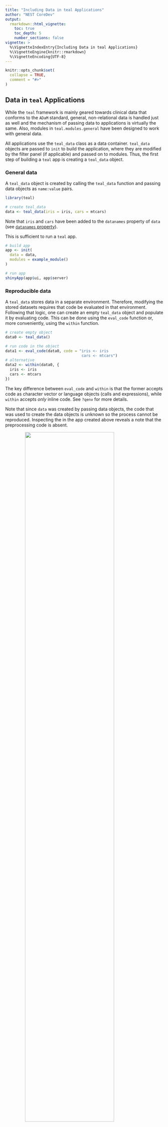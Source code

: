 ```yaml
---
title: "Including Data in teal Applications"
author: "NEST CoreDev"
output: 
  rmarkdown::html_vignette:
    toc: true
    toc_depth: 5
    number_sections: false
vignette: >
  %\VignetteIndexEntry{Including Data in teal Applications}
  %\VignetteEngine{knitr::rmarkdown}
  %\VignetteEncoding{UTF-8}
---
```


```r
knitr::opts_chunk$set(
  collapse = TRUE,
  comment = "#>"
)
```

## Data in `teal` Applications

While the `teal` framework is mainly geared towards clinical data that conforms to the `ADaM` standard, general, non-relational data is handled just as well and the mechanism of passing data to applications is virtually the same.
Also, modules in `teal.modules.general` have been designed to work with general data.

All applications use the `teal_data` class as a data container.
`teal_data` objects are passed to `init` to build the application, where they are modified by the filter panel (if applicable) and passed on to modules.
Thus, the first step of building a `teal` app is creating a `teal_data` object.

### General data

A `teal_data` object is created by calling the `teal_data` function and passing data objects as `name:value` pairs.

```r
library(teal)

# create teal_data
data <- teal_data(iris = iris, cars = mtcars)
```

Note that `iris` and `cars` have been added to the `datanames` property of `data` (see [`datanames` property](#datanames)).

This is sufficient to run a `teal` app.

```r
# build app
app <- init(
  data = data,
  modules = example_module()
)

# run app
shinyApp(app$ui, app$server)
```

### Reproducible data

A `teal_data` stores data in a separate environment.
Therefore, modifying the stored datasets requires that code be evaluated in that environment.
Following that logic, one can create an empty `teal_data` object and populate it by evaluating code.
This can be done using the `eval_code` function or, more conveniently, using the `within` function.

```r
# create empty object
data0 <- teal_data()

# run code in the object
data1 <- eval_code(data0, code = "iris <- iris
                                  cars <- mtcars")
# alternative
data2 <- within(data0, {
  iris <- iris
  cars <- mtcars
})
```

The key difference between `eval_code` and `within` is that the former accepts code as character vector or language objects (calls and expressions), while `within` accepts _only_ inline code.
See `?qenv` for more details.

Note that since `data` was created by passing data objects, the code that was used to create the data objects is unknown so the process cannot be reproduced.
Inspecting the in the app created above reveals a note that the preprocessing code is absent.

<img src="images/show_code_prepro_missing.png" style = "display: block; margin: auto; width: 75%"/>

The necessary code can be supplied to the `code` argument of the `teal_data` function.

```r
data_with_code <- teal_data(iris = iris, cars = mtcars,
                            code = "iris <- iris
                                    cars <- mtcars")
```

<img src="images/show_code_prepro_present.png" style = "display: block; margin: auto; width: 75%"/>

Keep in mind this code is not executed in the `teal_data`'s environment and so may not reproduce the environment.
Such an object is considered _unverified_ (see [`verified` property](#verified)).

If reproducibility is required, we recommend creating `teal_data` empty and evaluating code.

###### code from file

The ability to pass code as a character vector to `eval_code` opens the door to using code stored in a file.
```r
# not run
data_from_file <- teal_data()
data_from_file <- eval_code(data, readLines("<path_to_file>"))
```

### Creating data in-app

The one departure from passing a `teal_data` object to `init` is when the data does not exist in the environment where the app is run, _e.g._ when it has to be pulled from a remote source.
In those cases a `teal_data_module` must be used.
See [this vignette](data-as-shiny-module.html) for a detailed description.

<br>

## Clinical data

Currently `teal` supports two specialized data formats.

### `ADaM` data

The `ADaM` data model specifies relationships between `CDISC` datasets.
The `cdisc_data` function takes advantage of that fact to automatically set default joining keys (see [`join_keys` property](#join_keys)).
In the example below, two standard `CDISC` datasets (`ADSL` and `ADTTE`) are passed to `cdisc_data`.

```r
# create cdisc_data
data_cdisc <- cdisc_data(ADSL = teal.data::rADSL, ADTTE = teal.data::rADSL)

datanames(data_cdisc)
join_keys(data_cdisc)
```


```r
app <- init(
  data = data_cdisc,
  modules = example_module()
)
shinyApp(app$ui, app$server)
```

### `MultiAssayExperiment` data

The `MultiAssayExperiment` package offers a data structure for representing and analyzing multi-omics experiments: a biological analysis approach utilizing multiple types of observations, such as DNA mutations and abundance of RNA and proteins, in the same biological specimens.

The `MultiAssayExperiment` class is described in detail [here](https://www.bioconductor.org/packages/release/bioc/vignettes/MultiAssayExperiment/inst/doc/MultiAssayExperiment.html).

`MultiAssayExperiment` objects (MAEs) are placed in `teal_data` just like normal objects.

```r
library(MultiAssayExperiment)
utils::data(miniACC)

data_mae <- teal_data(MAE = miniACC)

app <- init(
  data = data_mae,
  modules = example_module()
)
shinyApp(app$ui, app$server)
```

Note that due to the unique structure of a MAE `teal` requires special considerations when building `teal` modules.
Therefore, we cannot guarantee that all modules will work properly with MAEs.
The package [`teal.modules.hermes`](https://insightsengineering.github.io/teal.modules.hermes/latest-tag/) has been developed specifically with MAE in mind and will be more reliable.

The filter panel supports MAEs out of the box.

<br>

## `teal_data` properties

##### `datanames`

The `datanames` property lists the objects stored in the `teal_data` that constitute datasets of interest.
Objects passed to `teal_data` become automatically listed in the `datanames` property of the resulting object.
Objects created in `teal_data` by evaluating code need not be data objects of interest and as such they are not automatically added to `datanames`.
Use the `datanames` function to modify the `datanames` property.

```r
data_with_objects <- teal_data(iris = iris, cars = mtcars)
data_with_code <- teal_data() %>%
  within({
    iris <- iris
    cars <- mtcars
    not_a_dataset <- "data source credits"
  })
datanames(data_with_objects)
datanames(data_with_code)
datanames(data_with_code) <- c("iris", "cars")
datanames(data_with_code)
```

All `teal` modules take a `datanames` argument that determines which datasets they are to have access to.
Only objects enumerated in the `datanames` property of the `teal_data` object can be used.

For a detailed explanation of `datanames`, see [this `teal.data` vignette](https://insightsengineering.github.io/teal.data/latest-tag/articles/teal-data.html).

[(back to General Data)](#general-data)

##### `join_keys`

Using relational data requires specifying joining keys for each pair of datasets.
Primary keys are unique row identifiers in individual datasets and thus should be specified for each dataset.
Foreign keys describe mapping of variables between datasets.
Joining keys are stored in the `join_keys` property, which can be set when creating a `teal_data` object, using the `join_keys` argument, or using the `join_keys` function.

```r
ds1 <- data.frame(
  id = seq(1, 10),
  group = rep(c("A", "B"), each = 5)
)
ds2 <- data.frame(
  group = c("A", "B"),
  condition = c("condition1", "condition2")
)
keys <- join_keys(
  join_key("DS1", keys = "id"),
  join_key("DS2", keys = "group"),
  join_key("DS1", "DS2", keys = c("group" = "group"))
)
data_relational1 <- teal_data(DS1 = ds1, DS2 = ds2, join_keys = keys)
data_relational2 <- teal_data(DS1 = ds1, DS2 = ds2)
join_keys(data_relational2) <- keys
```

For a detailed explanation of join keys, see [this `teal.data` vignette](https://insightsengineering.github.io/teal.data/latest-tag/articles/join-keys.html).

[(back to `ADaM` Data)](#adam-data)

##### `verified`

`teal_data` allows for tracking code from data creation through filtering through analysis so that the whole process can be reproduced.
The `verified` property designates whether or not reproducibility has been confirmed.
`teal_data` objects that are created empty and are only modified by evaluating code in them are verified by default.
Ones created with data objects alone or with data objects and code are not verified by default but can become verified by running the `verify` function.

```r
data_with_code

data_with_objects_and_code <- teal_data(iris = iris, cars = mtcars, code = expression(iris <- iris, cars <- mtcars))
data_with_objects_and_code

data_with_objects_and_code_ver <- verify(data_with_objects_and_code)
data_with_objects_and_code_ver
```


For a detailed explanation of verification, see [this `teal.data` vignette](https://insightsengineering.github.io/teal.data/latest-tag/articles/teal-data-reproducibility.html).

[(back to Reproducible Data)](#reproducible-data)

<br>

## Further reading

For a complete guide to the `teal_data` class, please refer to the [`teal.data` package](https://insightsengineering.github.io/teal.data/latest-tag/).
